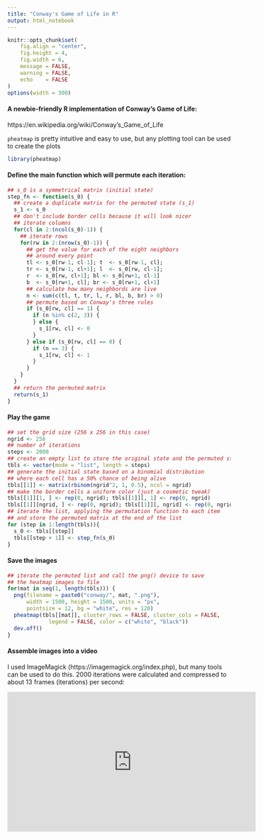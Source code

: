 ```yaml
---
title: "Conway's Game of Life in R"
output: html_notebook
---
```


```r
knitr::opts_chunk$set(
	fig.align = "center",
	fig.height = 4,
	fig.width = 6,
	message = FALSE,
	warning = FALSE,
	echo    = FALSE
)
options(width = 300)
```

#### A newbie-friendly R implementation of Conway's Game of Life:  
https://en.wikipedia.org/wiki/Conway's_Game_of_Life    
  
  
`pheatmap` is pretty intuitive and easy to use, but any plotting tool can be used to create the plots

```r
library(pheatmap)
```

#### Define the main function which will permute each iteration:  

```r
## s_0 is a symmetrical matrix (initial state)
step_fn <- function(s_0) {
  ## create a duplicate matrix for the permuted state (s_1)
  s_1 <- s_0
  ## don't include border cells because it will look nicer
  ## iterate columns
  for(cl in 2:(ncol(s_0)-1)) {
    ## iterate rows
    for(rw in 2:(nrow(s_0)-1)) {
      ## get the value for each of the eight neighbors
      ## around every point
      tl <- s_0[rw-1, cl-1]; t  <- s_0[rw-1, cl]; 
      tr <- s_0[rw-1, cl+1]; l  <- s_0[rw, cl-1]; 
      r  <- s_0[rw, cl+1]; bl <- s_0[rw+1, cl-1]
      b  <- s_0[rw+1, cl]; br <- s_0[rw+1, cl+1]
      ## calculate how many neighbords are live
      n <- sum(c(tl, t, tr, l, r, bl, b, br) > 0)
      ## permute based on Conway's three rules
      if (s_0[rw, cl] == 1) {
        if (n %in% c(2, 3)) {
        } else {
          s_1[rw, cl] <- 0
        }
      } else if (s_0[rw, cl] == 0) {
        if (n == 3) {
          s_1[rw, cl] <- 1
        }
      }
    }
  }
  ## return the permuted matrix
  return(s_1)
}

```

#### Play the game

```r
## set the grid size (256 x 256 in this case)
ngrid <- 256
## number of iterations
steps <- 2000
## create an empty list to store the original state and the permuted states
tbls <- vector(mode = "list", length = steps)
## generate the initial state based on a binomial distribution
## where each cell has a 50% chance of being alive
tbls[[1]] <- matrix(rbinom(ngrid^2, 1, 0.5), ncol = ngrid)
## make the border cells a uniform color (just a cosmetic tweak)
tbls[[1]][1, ] <- rep(0, ngrid); tbls[[1]][, 1] <- rep(0, ngrid)
tbls[[1]][ngrid, ] <- rep(0, ngrid); tbls[[1]][, ngrid] <- rep(0, ngrid)
## iterate the list, applying the permutation function to each item
## and store the permuted matrix at the end of the list
for (step in 1:length(tbls)){ 
  s_0 <- tbls[[step]]
  tbls[[step + 1]] <- step_fn(s_0)
}
```

#### Save the images

```r
## iterate the permuted list and call the png() device to save
## the heatmap images to file
for(mat in seq(1, length(tbls))) {
  png(filename = paste0("conway/", mat, ".png"),
      width = 1500, height = 1500, units = "px", 
      pointsize = 12, bg = "white", res = 120)
  pheatmap(tbls[[mat]], cluster_rows = FALSE, cluster_cols = FALSE,
             legend = FALSE, color = c("white", "black"))
  dev.off()
}
```

#### Assemble images into a video  
I used ImageMagick (https://imagemagick.org/index.php), but many tools can be used to do this.  2000 iterations were calculated and compressed to about 13 frames (iterations) per second: 

<iframe width="560" height="315" src="https://www.youtube.com/embed/xKoEEkFOTRA" frameborder="0" allow="accelerometer; autoplay; clipboard-write; encrypted-media; gyroscope; picture-in-picture" allowfullscreen></iframe>

